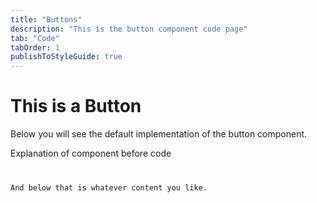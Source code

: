 ```yaml
---
title: "Buttons"
description: "This is the button component code page"
tab: "Code"
tabOrder: 1
publishToStyleGuide: true
---
```


# This is a Button

Below you will see the default implementation of the button component.


Explanation of component before code
<Code />

And below that is whatever content you like.

<Component />
